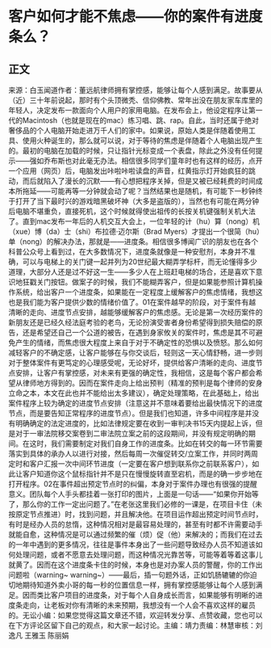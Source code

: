 # 客户如何才能不焦虑——你的案件有进度条么？
## 正文
来源：白玉闻道作者：董远航律师拥有掌控感，能够让每个人感到满足。故事要从（近）三十年前说起，那时有个头顶微秃、信仰佛教、常年出没在朋友家车库里的年轻人，决定发布一款面向个人用户的家用电脑。在发布会上，他设定程序让第一代的Macintosh（也就是现在的mac）练习唱、跳、rap。自此，当时还属于绝对奢侈品的个人电脑开始走进万千人们的家中。如果说，原始人类是伴随着使用工具、使用火种诞生的，那么就可以说，对于等待的焦虑是伴随着个人电脑出现产生的。最初的电脑在加载的时候，只让指针光标变成一个表盘，除此之外没有任何提示——强如乔布斯也对此毫无办法。相信很多同学们童年时也有这样的经历，点开一个应用（网页）后，电脑发出咔啦咔啦读盘的声音，红黄指示灯开始疯狂的跳动，而后就陷入了漫长的沉默——有心想把程序关掉，但是又被已经耗费的时间成本所拖延——可能再等一分钟就会动了呢？当然结果也是随机，有可能下一秒钟终于打开了当下最时兴的游戏暗黑破坏神（大多是盗版的），当然也有可能在两分钟后电脑不堪重负，直接死机，这个时候就得使出祖传的长按关机键强制关机大法了。直到mac发布一年后的人机交互大会上，一位年轻的计（hu）算（nong）机（xue）博（da）士（shi）布拉德·迈尔斯（Brad Myers）才提出一个很简（hu）单（nong）的解决办法，那就是——进度条。相信很多博闻广识的朋友也在各个科普公众号上看到过，在大多数情况下，进度条就像是一种安慰剂，本身并不准确，可以与电梯上的关门键一起并列为20世纪最大糊弄学标杆，而无论懂得多少道理，大部分人还是过不好这一生——多少人在上班赶电梯的场合，还是喜欢下意识地狂戳关门按钮。做案子的时候，我们不能糊弄客户，但是如果能参照计算机操作系统，给出客户一个进度条，如果能在一定程度上缓解客户的焦虑情绪，我想这也是我们能为客户提供少数的情绪价值了。01在案件越早的阶段，对于案件有越清晰的走向、进度节点安排，越能够缓解客户的焦虑感。无论是第一次经历案件的新朋友还是已经久经法庭考验的老鸟，无论扮演受害者身份希望得到损失赔偿的原告，还是希望还自己一个公道的被告，在遇到身家攸关的案件时，焦虑是其不可避免产生的情绪，而焦虑很大程度上来自于对于不确定性的恐惧以及愤怒。那么如何减轻客户的不确定感，让客户能够在与你交谈后，轻则这一天心情舒畅，进一步则对于整体案件有更笃定的心理感受呢，无论好坏，提供给客户清晰的走向、进度节点安排，让客户有掌控感，对未来有更强的确定性，我相信，这是每个客户都会希望从律师地方得到的。因而在案件走向上给出预判（精准的预判是每个律师的安身立命之本，本文在此也并不能给出太多建议），确定处理策略，在此基础上，给出案件程序上较为确定的进度节点安排（注意这并不意味着要给出最快情况下的进度节点，而是要告知正常程序的进度节点）。但是我们也知道，许多中间程序是并没有明确确定的法定进度的，比如法律规定要在收到一审判决书15天内提起上诉，但是对于一审法院移交案卷到二审法院立案之前的这段期间，并没有规定明确的期间。在这时，我们需要制定对我们自身工作的进度条。比如在转交的每一环节需要落实到具体的承办人以进行对接，然后每周一次催促转交/立案工作，并同时两周定时和客户汇报一次中间环节进度（一定要在客户想到联系你之前联系客户），如此让客户知道你这个鼠标指针并不是只在慢慢旋转直至宕机，而是的确一步步地在打开程序。02在事件超出预定节点时的纠偏，本身对于案件办理也有很强的提醒意义。团队每个人手头都挂着一张打印的图片，上面是一句话——“如果你开始等了，那么你的工作一定出问题了。”在老张这里我们必修的一课是，在项目卡住（未按原定节点推进）时，找到问题，并且解决他。在项目运作超出预定时间节点时，有时是经办人员的怠惰，这种情况相对是最容易处理的，甚至有时都不许需要动手就能自愈，这种情况是可以通过频繁的催（烦）促（他）来解决的；而我们在过去的一年中遇到的更多情况，往往是事件本身出了一些问题导致经办人员不知道该如何处理问题，或者不愿意去处理问题，而这种情况光靠苦等，可能等着等着这事儿就黄了。因而在这个进度条卡住的时候，本身也是对办案人员的警醒，你的工作出问题啦（warning~ warning~）——最后，插一句题外话，正如饥肠辘辘的你迫切地期待知道外卖小哥的每一秒的位置信息一样，拥有掌控感能够让每个人感到满足。因而类比客户项目的进度条，对于每个人自身成长而言，如果能够有明晰的进度条走向，让老板对你有清晰的未来预期，我想没有一个人会不喜欢这样的雇员的。无讼小编：如果您觉得这篇文章还不错，欢迎转发分享、点赞收藏，您也可以在下方评论区留下自己的观点，和大家一起讨论。主编：靖力责编：林慧审核：刘逸凡 王雅玉 陈丽娟